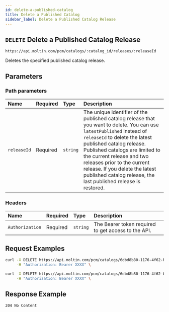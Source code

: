 ```yaml
---
id: delete-a-published-catalog
title: Delete a Published Catalog
sidebar_label: Delete a Published Catalog Release
---
```


## `DELETE` Delete a Published Catalog Release

```http
https://api.moltin.com/pcm/catalogs/:catalog_id/releases/:releaseId
```

Deletes the specified published catalog release.

## Parameters

### Path parameters

| Name | Required | Type | Description |
| :--- | :--- | :--- | :--- |
| `releaseId` | Required | `string` | The unique identifier of the published catalog release that you want to delete. You can use `latestPublished` instead of `releaseId` to delete the latest published catalog release. Published catalogs are limited to the current release and two releases prior to the current release. If you delete the latest published catalog release, the last published release is restored. |

### Headers

| Name | Required | Type | Description |
| :--- | :--- | :--- | :--- |
| `Authorization` | Required | `string` | The Bearer token required to get access to the API. |

## Request Examples

```bash
curl -X DELETE https://api.moltin.com/pcm/catalogs/6dbd8b80-1176-4f62-b3c0-b543bc5a5f6a/releases/1e6bc8ab-da6a-4498-a18c-c4f2f18b7b53 \
     -H "Authorization: Bearer XXXX" \
```

```bash
curl -X DELETE https://api.moltin.com/pcm/catalogs/6dbd8b80-1176-4f62-b3c0-b543bc5a5f6a/releases/latest \
     -H "Authorization: Bearer XXXX" \
```

## Response Example

`204 No Content`
